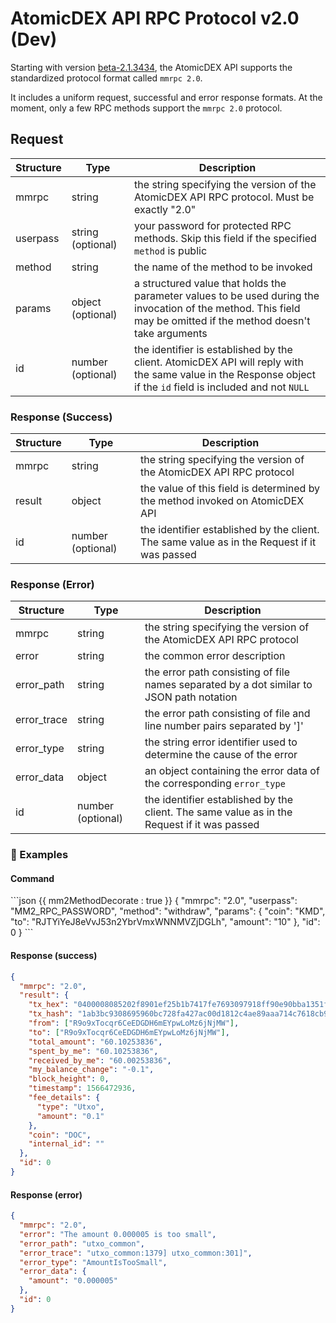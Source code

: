 
# AtomicDEX API RPC Protocol v2.0 (Dev)

Starting with version [beta-2.1.3434](https://github.com/KomodoPlatform/atomicDEX-API/releases/tag/beta-2.1.3434), the AtomicDEX API supports the standardized protocol format called `mmrpc 2.0`.

It includes a uniform request, successful and error response formats. At the moment, only a few RPC methods support the `mmrpc 2.0` protocol.

## Request

| Structure | Type              | Description                                                                                                                                                       |
| --------- | ----------------- | ----------------------------------------------------------------------------------------------------------------------------------------------------------------- |
| mmrpc     | string            | the string specifying the version of the AtomicDEX API RPC protocol. Must be exactly "2.0"                                                                        |
| userpass  | string (optional) | your password for protected RPC methods. Skip this field if the specified `method` is public                                                                      |
| method    | string            | the name of the method to be invoked                                                                                                                              |
| params    | object (optional) | a structured value that holds the parameter values to be used during the invocation of the method. This field may be omitted if the method doesn't take arguments |
| id        | number (optional) | the identifier is established by the client. AtomicDEX API will reply with the same value in the Response object if the `id` field is included and not `NULL`     |

### Response (Success)

| Structure | Type              | Description                                                                                 |
| --------- | ----------------- | ------------------------------------------------------------------------------------------- |
| mmrpc     | string            | the string specifying the version of the AtomicDEX API RPC protocol                         |
| result    | object            | the value of this field is determined by the method invoked on AtomicDEX API                |
| id        | number (optional) | the identifier established by the client. The same value as in the Request if it was passed |

### Response (Error)

| Structure   | Type              | Description                                                                                 |
| ----------- | ----------------- | ------------------------------------------------------------------------------------------- |
| mmrpc       | string            | the string specifying the version of the AtomicDEX API RPC protocol                         |
| error       | string            | the common error description                                                                |
| error\_path  | string            | the error path consisting of file names separated by a dot similar to JSON path notation    |
| error\_trace | string            | the error path consisting of file and line number pairs separated by ']'                    |
| error\_type  | string            | the string error identifier used to determine the cause of the error                        |
| error\_data  | object            | an object containing the error data of the corresponding `error_type`                       |
| id          | number (optional) | the identifier established by the client. The same value as in the Request if it was passed |

### 📌 Examples

#### Command

<CodeGroup title="" tag="POST" label="withdraw">
  ```json {{ mm2MethodDecorate : true }}
  {
    "mmrpc": "2.0",
    "userpass": "MM2_RPC_PASSWORD",
    "method": "withdraw",
    "params": {
      "coin": "KMD",
      "to": "RJTYiYeJ8eVvJ53n2YbrVmxWNNMVZjDGLh",
      "amount": "10"
    },
    "id": 0
  }
  ```
</CodeGroup>

#### Response (success)

```json
{
  "mmrpc": "2.0",
  "result": {
    "tx_hex": "0400008085202f8901ef25b1b7417fe7693097918ff90e90bba1351fff1f3a24cb51a9b45c5636e57e010000006b483045022100b05c870fcd149513d07b156e150a22e3e47fab4bb4776b5c2c1b9fc034a80b8f022038b1bf5b6dad923e4fb1c96e2c7345765ff09984de12bbb40b999b88b628c0f9012102031d4256c4bc9f99ac88bf3dba21773132281f65f9bf23a59928bce08961e2f3ffffffff0200e1f505000000001976a91405aab5342166f8594baf17a7d9bef5d56744332788ac8cbaae5f010000001976a91405aab5342166f8594baf17a7d9bef5d56744332788ace87a5e5d000000000000000000000000000000",
    "tx_hash": "1ab3bc9308695960bc728fa427ac00d1812c4ae89aaa714c7618cb96d111be58",
    "from": ["R9o9xTocqr6CeEDGDH6mEYpwLoMz6jNjMW"],
    "to": ["R9o9xTocqr6CeEDGDH6mEYpwLoMz6jNjMW"],
    "total_amount": "60.10253836",
    "spent_by_me": "60.10253836",
    "received_by_me": "60.00253836",
    "my_balance_change": "-0.1",
    "block_height": 0,
    "timestamp": 1566472936,
    "fee_details": {
      "type": "Utxo",
      "amount": "0.1"
    },
    "coin": "DOC",
    "internal_id": ""
  },
  "id": 0
}
```

#### Response (error)

```json
{
  "mmrpc": "2.0",
  "error": "The amount 0.000005 is too small",
  "error_path": "utxo_common",
  "error_trace": "utxo_common:1379] utxo_common:301]",
  "error_type": "AmountIsTooSmall",
  "error_data": {
    "amount": "0.000005"
  },
  "id": 0
}
```
